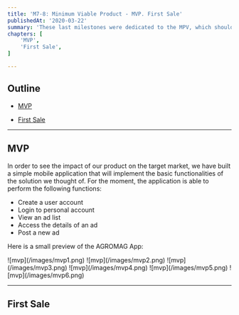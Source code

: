 ```yaml
---
title: 'M7-8: Minimum Viable Product - MVP. First Sale'
publishedAt: '2020-03-22'
summary: 'These last milestones were dedicated to the MPV, which should represent a promise of the final product, guiding developers to move forward throuh customers feedback.'
chapters: [
    'MVP',
    'First Sale',
]

---
```


## Outline

- [MVP](#mvp)

- [First Sale](#first-sale)

---

## MVP

In order to see the impact of our product on the target market, we have built a simple mobile application that will implement the basic functionalities of the solution we thought of.
For the moment, the application is able to perform the following functions:

- Create a user account
- Login to personal account
- View an ad list
- Access the details of an ad
- Post a new ad

Here is a small preview of the AGROMAG App:

<ImageGrid>
![mvp](/images/mvp1.png)
![mvp](/images/mvp2.png)
![mvp](/images/mvp3.png)
![mvp](/images/mvp4.png)
![mvp](/images/mvp5.png)
![mvp](/images/mvp6.png)
</ImageGrid>

---






## First Sale

